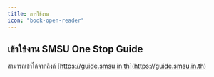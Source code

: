 ```yaml
---
title: การใช้งาน
icon: "book-open-reader"
---
```


## เข้าใช้งาน SMSU One Stop Guide

สามารถเข้าได้จากลิงก์ [https://guide.smsu.in.th](https://guide.smsu.in.th)